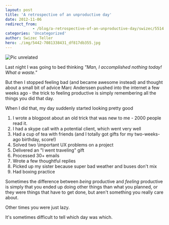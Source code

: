 ```yaml
---
layout: post
title: 'A retrospective of an unproductive day'
date: 2012-11-06
redirect_from: 
            - /blog/a-retrospective-of-an-unproductive-day/swizec/5514
categories: 'Uncategorized'
author: Swizec Teller
hero: ./img/5442-7081338431_df817db355.jpg
---
```

![Pic unrelated](./img/5442-7081338431_df817db355.jpg "Pic unrelated")



Last night I was going to bed thinking _"Man, I accomplished nothing today! What a waste."_



But then I stopped feeling bad (and became awesome instead) and thought about a small bit of advice Marc Anderssen pushed into the internet a few weeks ago - the trick to feeling productive is simply remembering all the things you did that day.



When I did that, my day suddenly started looking pretty good

1. I wrote a blogpost about an old trick that was new to me - 2000 people read it.
2. I had a skype call with a potential client, which went very well
3. Had a cup of tea with friends (and I totally got gifts for my two-weeks-ago birthday, score!)
4. Solved two \\important UX problems on a project
5. Delivered an "I went traveling" gift
6. Processed 30+ emails
7. Wrote a few thoughtful replies
8. Picked up my sister because super bad weather and buses don't mix
9. Had boxing practice

Sometimes the difference between _being_ productive and _feeling_ productive is simply that you ended up doing other things than what you planned, or they were things that have to get done, but aren't something you really care about.



Other times you were just lazy.



It's sometimes difficult to tell which day was which.